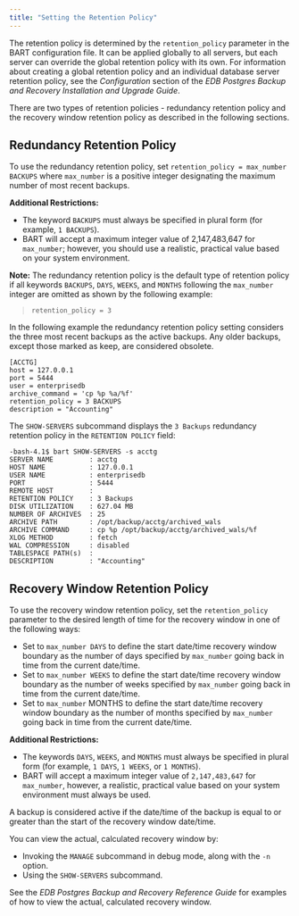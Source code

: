 ```yaml
---
title: "Setting the Retention Policy"
---
```


<div id="setting_the_retention_policy" class="registered_link"></div>


The retention policy is determined by the `retention_policy` parameter in the BART configuration file. It can be applied globally to all servers, but each server can override the global retention policy with its own. For information about creating a global retention policy and an individual database server retention policy, see the *Configuration* section of the *EDB Postgres Backup and Recovery Installation and Upgrade Guide*.

There are two types of retention policies - redundancy retention policy and the recovery window retention policy as described in the following sections.

<div id="redundancy_retention_policy" class="registered_link"></div>

## Redundancy Retention Policy



To use the redundancy retention policy, set `retention_policy = max_number BACKUPS` where `max_number` is a positive integer designating the maximum number of most recent backups.

**Additional Restrictions:**

-   The keyword `BACKUPS` must always be specified in plural form (for example, `1 BACKUPS`).
-   BART will accept a maximum integer value of 2,147,483,647 for `max_number`; however, you should use a realistic, practical value based on your system environment.

**Note:** The redundancy retention policy is the default type of retention policy if all keywords `BACKUPS`, `DAYS`, `WEEKS`, and `MONTHS` following the `max_number` integer are omitted as shown by the following example:

> `retention_policy = 3`

In the following example the redundancy retention policy setting considers the three most recent backups as the active backups. Any older backups, except those marked as keep, are considered obsolete.

    [ACCTG]
    host = 127.0.0.1
    port = 5444
    user = enterprisedb
    archive_command = 'cp %p %a/%f'
    retention_policy = 3 BACKUPS
    description = "Accounting"

The `SHOW-SERVERS` subcommand displays the `3 Backups` redundancy retention policy in the `RETENTION POLICY` field:

    -bash-4.1$ bart SHOW-SERVERS -s acctg
    SERVER NAME         : acctg
    HOST NAME           : 127.0.0.1
    USER NAME           : enterprisedb
    PORT                : 5444
    REMOTE HOST         :
    RETENTION POLICY    : 3 Backups
    DISK UTILIZATION    : 627.04 MB
    NUMBER OF ARCHIVES  : 25
    ARCHIVE PATH        : /opt/backup/acctg/archived_wals
    ARCHIVE COMMAND     : cp %p /opt/backup/acctg/archived_wals/%f
    XLOG METHOD         : fetch
    WAL COMPRESSION     : disabled
    TABLESPACE PATH(s)  :
    DESCRIPTION         : "Accounting"

<div id="recovery_window_retention_policy" class="registered_link"></div>

## Recovery Window Retention Policy



To use the recovery window retention policy, set the `retention_policy` parameter to the desired length of time for the recovery window in one of the following ways:

-   Set to `max_number DAYS` to define the start date/time recovery window boundary as the number of days specified by `max_number` going back in time from the current date/time.
-   Set to `max_number WEEKS` to define the start date/time recovery window boundary as the number of weeks specified by `max_number` going back in time from the current date/time.
-   Set to `max_number` MONTHS to define the start date/time recovery window boundary as the number of months specified by `max_number` going back in time from the current date/time.

**Additional Restrictions:**

-   The keywords `DAYS`, `WEEKS`, and `MONTHS` must always be specified in plural form (for example, `1 DAYS`, `1 WEEKS`, or `1 MONTHS`).
-   BART will accept a maximum integer value of `2,147,483,647` for `max_number`, however, a realistic, practical value based on your system environment must always be used.

A backup is considered active if the date/time of the backup is equal to or greater than the start of the recovery window date/time.

You can view the actual, calculated recovery window by:

-   Invoking the `MANAGE` subcommand in debug mode, along with the `-n` option.
-   Using the `SHOW-SERVERS` subcommand.

See the *EDB Postgres Backup and Recovery Reference Guide* for examples of how to view the actual, calculated recovery window.
